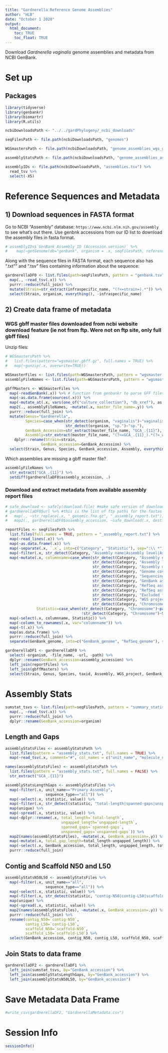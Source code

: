 ```yaml
---
title: "Gardnerella Reference Genome Assemblies"
author: "HLB"
date: "October 1 2020"
output: 
  html_document:
    toc: TRUE
    toc_float: TRUE
---
```


Download *Gardnerella vaginalis* genome assemblies and metadata from NCBI GenBank.

# Set up
## Packages
```r
library(tidyverse)
library(genbankr)
library(biomartr)
library(R.utils)
```

```r

ncbiDownloadsPath <- "../../gardPhylogeny/_ncbi_downloads"

seqFilesPath <- file.path(ncbiDownloadsPath, "genomes")

WGSmastersPath <- file.path(ncbiDownloadsPath, "genome_assemblies_wgs_gbff/ncbi-genomes-2020-09-01")

assemblyStatsPath <- file.path(ncbiDownloadsPath, "genome_assemblies_asm_stats/ncbi-genomes-2020-09-01")

assemblyIDs <- file.path(ncbiDownloadsPath, "assemblies.tsv") %>%
  read_tsv %>%
  select(-X5)
```
# Reference Sequences and Metadata
## 1) Download sequences in FASTA format
Go to NCBI "Assembly" database: `https://www.ncbi.nlm.nih.gov/assembly` to see what's out there.
Use genbnk accessions from our ID list to download the assembly files in fasta format.
```r
# assemblyIDs$`GenBank Assembly ID (Accession.version)` %>%
#    map(~getGenome(db="genbank", organism = .x, seqFilesPath, reference = FALSE))
```

Along with the sequence files in FASTA format, each sequence also has ".txt"" and ".tsv" files containing information about the sequence:
```r
gardnerellaDF0 <- list.files(path=seqFilesPath, pattern = "genbank.tsv", full.names = TRUE) %>%
  map(., ~read_tsv(.x)) %>%
  purrr::reduce(full_join) %>%
  mutate(Strain=str_extract(infraspecific_name, "(?<=strain=).*")) %>%
  select(Strain, organism, everything(), -infraspecific_name)
```

## 2) Create data frame of metadata
### WGS gbff master files downloaded from ncbi website download feature (ie not from ftp. Were not on ftp site, only full gbff files)
Unzip files:
```r
# WGSmastersPath %>%
#   list.files(pattern="wgsmaster.gbff.gz", full.names = TRUE) %>%
#   map(~gunzip(.x, overwrite=TRUE))
```

```r
WGSmasterFiles <- list.files(path=WGSmastersPath, pattern = "wgsmaster.gbff$", full.names=TRUE) #get all unzipped master files
assemblyFileNames <- list.files(path=WGSmastersPath, pattern = "wgsmaster.gbff$", full.names=FALSE) #get truncated file names (to obtain assembly identifiers)

gbffMasters <- WGSmasterFiles %>%
  map(~readGenBank(.x)) %>% # function from genbankr to parse GFF files
  map(~as.data.frame(sources(.x))) %>%
  map(~mutate_at(.x, vars(one_of("culture_collection"), "db_xref"), as.character)) %>%
  map2(., assemblyFileNames, ~mutate(.x, master_file_name=.y)) %>%
  purrr::reduce(full_join) %>%
  mutate(Genus="Gardnerella",
         Species=case_when(str_detect(organism, "vaginalis")~"vaginalis",
                           str_detect(organism, "sp.")~"sp."),
         GenBank_Accession=str_extract(master_file_name, "GCA_.{11}"), 
         Assembly=str_extract(master_file_name, "(?<=GCA_.{11}_).*(?=_wgsmaster.gbff)")) %>%
    dplyr::rename(Strain=strain,
                GenBank_accession=GenBank_Accession) %>%
  select(Strain, Genus, Species, GenBank_accession, Assembly, everything(), -seqnames, -start, -end, -width, -strand, -type, -organism, -temp_grouping_id, -master_file_name, -db_xref)
```

Which assemblies are missing a gbff master file?
```r
assemblyFileNames %>%
  str_extract("GCA_.{11}") %>%
  setdiff(gardnerellaDF0$assembly_accession, .)
```

### Download and extract metadata from available assembly report files
```r
# safe_download <- safely(download.file) #make safe version of download.file() function so that the error caused by the accession not having a report file. 
# gardnerellaDF0$url %>% #this is the list of ftp paths for the fastas
#   map(., ~str_replace(.x, "_genomic.fna.gz", "_assembly_report.txt")) %>% #change the names for the ftp paths to the assembly report files
#   map2(., gardnerellaDF0$assembly_accession, ~safe_download(.x, destfile = file.path(seqFilesPath, paste0(.y, "_assembly_report.txt")))) #download and save 
```

```r
reportFiles <- seqFilesPath %>%
  list.files(full.names = TRUE, pattern = "_assembly_report.txt") %>%
  map(~read_lines(.x)) %>%
  map(~as.data.frame(.x)) %>%
  map(~separate(.x, `.x`, into=c("Category", "Statistic"), sep=":\\ *")) %>%
  map(~filter(.x, str_detect(Category, "Assembly name|Assembly level|Assembly method|Genome coverage|Sequencing technology|GenBank assembly accession|RefSeq assembly accession|RefSeq assembly and GenBank assemblies identical|Excluded from RefSeq|WGS project|Chromosome"))) %>%
  map(~mutate(.x, columnname=case_when(str_detect(Category, "Assembly name")~"Assembly",
                                       str_detect(Category, "Assembly level")~"assembly_level",
                                       str_detect(Category, "Assembly method")~"assembly_method",
                                       str_detect(Category, "Genome coverage")~"genome_coverage",
                                       str_detect(Category, "Sequencing technology")~"sequencing_technology", 
                                       str_detect(Category, "GenBank assembly accession")~"GenBank_accession",
                                       str_detect(Category, "RefSeq assembly accession")~"RefSeq_accession",
                                       str_detect(Category, "RefSeq assembly and GenBank assemblies identical")~"GenBank_RefSeq_identical",
                                       str_detect(Category, "Excluded from RefSeq")~"RefSeq_excluded",
                                       str_detect(Category, "WGS project")~"WGS_project",
                                       str_detect(Category, "Chromosome")~"GenBank_genome"),
              Statistic=case_when(str_detect(Category, "Chromosome")~paste0(str_extract(Category, "[:graph:]*(?=\\s=)"), ";", str_extract(Category, "(?<==\\s)[:graph:]*")),
                                  !str_detect(Category, "Chromosome")~Statistic))) %>%
  map(~select(.x, columnname, Statistic)) %>%
  map(~column_to_rownames(.x, var="columnname")) %>%
  map(~t(.x)) %>%
  map(as.data.frame) %>%
  purrr::reduce(full_join) %>%
  separate(GenBank_genome, into=c("GenBank_genome", "RefSeq_genome"), sep=";")
```

```r
gardnerellaDF1 <- gardnerellaDF0 %>%
  select(-organism, -file_name, -url, -path) %>%
  dplyr::rename(GenBank_accession=assembly_accession) %>%
  left_join(reportFiles) %>%
  left_join(gbffMasters) %>%
  select(Strain, Genus, Species, taxid, Assembly, WGS_project, GenBank_accession, RefSeq_accession, GenBank_RefSeq_identical, RefSeq_excluded, GenBank_genome, RefSeq_genome, bioproject, biosample, assembly_level, genome_rep, everything())
```

# Assembly Stats
```r
sumstat_tsvs <- list.files(path=seqFilesPath, pattern = "summary_statistics.tsv", full.names = TRUE) %>%
  map(., ~read_tsv(.x)) %>%
  purrr::reduce(full_join) %>%
  dplyr::rename(GenBank_accession=organism)
```

## Length and Gaps
```r
assemblyStatsFiles <- assemblyStatsPath %>%
  list.files(pattern = "assembly_stats.txt", full.names = TRUE) %>%
  map(~read_tsv(.x, comment="#", col_names = c("unit_name",	"molecule_name", "molecule_type/loc", "sequence_type", "statistic", "value")))

names(assemblyStatsFiles) <- assemblyStatsPath %>%
  list.files(pattern = "assembly_stats.txt", full.names = FALSE) %>%
  str_extract("GCA_.{11}")

assemblyStatsLengthGaps <- assemblyStatsFiles %>%
  map(~filter(.x, unit_name=="Primary Assembly", 
                  sequence_type=="all")) %>%
  map(~select(.x, statistic, value)) %>%
  map(~filter(.x, str_detect(statistic, "total-length|spanned-gaps|unspanned-gaps|ungapped-length"))) %>%
  map(unique) %>%
  map(~spread(.x, statistic, value)) %>%
  map(~dplyr::rename(.x, total_length=`total-length`,
                         ungapped_length=`ungapped-length`,
                         spanned_gaps=`spanned-gaps`,
                         unspanned_gaps=`unspanned-gaps`)) %>%
  map2(names(assemblyStatsFiles), ~mutate(.x, GenBank_accession=.y)) %>%
  map(~mutate(.x, total_gap_length=total_length-ungapped_length)) %>%
  map(~select(.x, GenBank_accession, total_length, ungapped_length, total_gap_length, spanned_gaps, unspanned_gaps)) %>%
  purrr::reduce(full_join)
```

## Contig and Scaffold N50 and L50
```r
assemblyStatsN50L50 <- assemblyStatsFiles %>%
  map(~filter(.x, unit_name=="all", 
                  sequence_type=="all")) %>%
  map(~select(.x, statistic, value)) %>%
  map(~filter(.x, str_detect(statistic, "contig-N50|contig-L50|scaffold-N50|scaffold-L50"))) %>%
  map(unique) %>%
  map(~spread(.x, statistic, value)) %>%
  map2(names(assemblyStatsFiles), ~mutate(.x, GenBank_accession=.y)) %>%
  purrr::reduce(full_join) %>%
  rename(contig_N50=`contig-N50`,
         contig_L50=`contig-L50`,
         scaffold_N50=`scaffold-N50`,
         scaffold_L50=`scaffold-L50`) %>%
  select(GenBank_accession, contig_N50, contig_L50, scaffold_N50, scaffold_L50)
```


## Join Stats to data frame
```r
gardnerellaDF2 <- gardnerellaDF1 %>%
  left_join(sumstat_tsvs, by="GenBank_accession") %>%
  left_join(assemblyStatsLengthGaps, by="GenBank_accession") %>%
  left_join(assemblyStatsN50L50, by="GenBank_accession")
```

# Save Metadata Data Frame
```r
#write_csv(gardnerellaDF2, "GardnerellaMetadata.csv")
```

# Session Info
```r
sessionInfo()
```